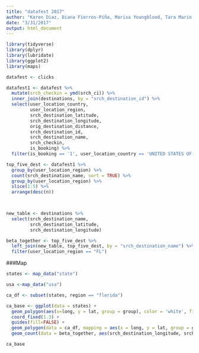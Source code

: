 ```yaml
---
title: "datafest 2017"
author: "Karen Diaz, Diana Fierros-Piña, Marisa Youngblood, Tara Marin, and Marta García"
date: "3/31/2017"
output: html_document
---
```


```r
library(tidyverse)
library(dplyr)
library(lubridate)
library(ggplot2)
library(maps)

datafest <- clicks
```

```r

datafest1 <- datafest %>%
  mutate(srch_checkin = ymd(srch_ci)) %>%
  inner_join(destinations, by = "srch_destination_id") %>%
  select(user_location_country, 
         user_location_region,
         srch_destination_latitude,
         srch_destination_longitude,
         orig_destination_distance,
         srch_destination_id,
         srch_destination_name,
         srch_checkin, 
         is_booking) %>%
  filter(is_booking == '1', user_location_country == 'UNITED STATES OF AMERICA')

top_five_dest <- datafest1 %>%
  group_by(user_location_region) %>%
  count(srch_destination_name, sort = TRUE) %>%
  group_by(user_location_region) %>%
  slice(1:5) %>%
  arrange(desc(n))

  

new_table <- destinations %>%
  select(srch_destination_name,
         srch_destination_latitude,
         srch_destination_longitude) 

beta_together <- top_five_dest %>%
  left_join(new_table, top_five_dest, by = "srch_destination_name") %>%
  filter(user_location_region == "FL")

```










###Map
```r
states <- map_data("state")

usa <-map_data("usa")

ca_df <- subset(states, region == "florida")

ca_base <- ggplot(data = states) +
  geom_polygon(aes(x=long, y = lat, group = group), color = 'white', fill = "lightgray") + 
  coord_fixed(1.3) + 
  guides(fill=FALSE) +
  geom_polygon(data = ca_df, mapping = aes(x = long, y = lat, group = group), fill = "#00cc66") + theme_void() + 
  geom_count(data = beta_together, aes(srch_destination_longitude, srch_destination_latitude, color = "red", size = n))

ca_base
```

